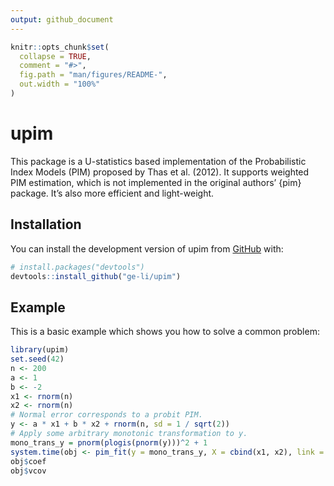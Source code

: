 ```yaml
---
output: github_document
---
```


<!-- README.md is generated from README.Rmd. Please edit that file -->

```r
knitr::opts_chunk$set(
  collapse = TRUE,
  comment = "#>",
  fig.path = "man/figures/README-",
  out.width = "100%"
)
```

# upim

<!-- badges: start -->
<!-- badges: end -->

This package is a U-statistics based implementation of the Probabilistic Index Models (PIM) proposed by Thas et al. (2012). It supports weighted PIM estimation, which is not implemented in the original authors' {pim} package. It's also more efficient and light-weight.


## Installation

You can install the development version of upim from [GitHub](https://github.com/) with:

``` r
# install.packages("devtools")
devtools::install_github("ge-li/upim")
```

## Example

This is a basic example which shows you how to solve a common problem:

```r
library(upim)
set.seed(42)
n <- 200
a <- 1
b <- -2
x1 <- rnorm(n)
x2 <- rnorm(n)
# Normal error corresponds to a probit PIM. 
y <- a * x1 + b * x2 + rnorm(n, sd = 1 / sqrt(2))
# Apply some arbitrary monotonic transformation to y.
mono_trans_y = pnorm(plogis(pnorm(y)))^2 + 1 
system.time(obj <- pim_fit(y = mono_trans_y, X = cbind(x1, x2), link = "probit"))
obj$coef
obj$vcov
```
